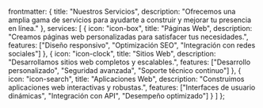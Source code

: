   frontmatter: {
    title: "Nuestros Servicios",
    description: "Ofrecemos una amplia gama de servicios para ayudarte a construir y mejorar tu presencia en línea."
  },
  services: [
    {
      icon: "icon-box",
      title: "Páginas Web",
      description: "Creamos páginas web personalizadas para satisfacer tus necesidades.",
      features: ["Diseño responsivo", "Optimización SEO", "Integración con redes sociales"]
    },
    {
      icon: "icon-clock",
      title: "Sitios Web",
      description: "Desarrollamos sitios web completos y escalables.",
      features: ["Desarrollo personalizado", "Seguridad avanzada", "Soporte técnico continuo"]
    },
    {
      icon: "icon-search",
      title: "Aplicaciones Web",
      description: "Construimos aplicaciones web interactivas y robustas.",
      features: ["Interfaces de usuario dinámicas", "Integración con API", "Desempeño optimizado"]
    }
  ]
};
